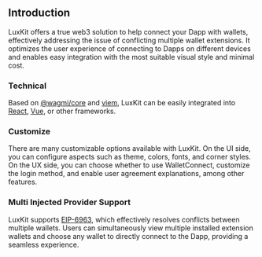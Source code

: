 ## Introduction

LuxKit offers a true web3 solution to help connect your Dapp with wallets, effectively addressing the issue of conflicting multiple wallet extensions. It optimizes the user experience of connecting to Dapps on different devices and enables easy integration with the most suitable visual style and minimal cost.

### Technical

Based on [@wagmi/core](https://wagmi.sh/core/getting-started) and [viem](https://viem.sh/), LuxKit can be easily integrated into [React](https://react.dev/), [Vue](https://vuejs.org/), or other frameworks.

### Customize

There are many customizable options available with LuxKit. On the UI side, you can configure aspects such as theme, colors, fonts, and corner styles. On the UX side, you can choose whether to use WalletConnect, customize the login method, and enable user agreement explanations, among other features.

### Multi Injected Provider Support

LuxKit supports [EIP-6963](https://eips.ethereum.org/EIPS/eip-6963), which effectively resolves conflicts between multiple wallets. Users can simultaneously view multiple installed extension wallets and choose any wallet to directly connect to the Dapp, providing a seamless experience.
